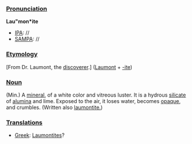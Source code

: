 ===[[Pronunciation]]===

'''Lau"mon*ite'''
*[[IPA]]: //
*[[SAMPA]]: //
===[[Etymology]]===

[From Dr. Laumont, the [[discoverer]].] ([[en:Laumont|Laumont]] + [[-ite]])
===[[Noun]]===

(Min.) A [[mineral]], of a white color and vitreous luster. It is a hydrous [[silicate]] of [[alumina]] and lime. Exposed to the air, it loses water, becomes [[opaque]], and crumbles. (Written also [[laumontite.]])
===[[Translations]]===
*[[Greek]]: [[Laumontites]]?